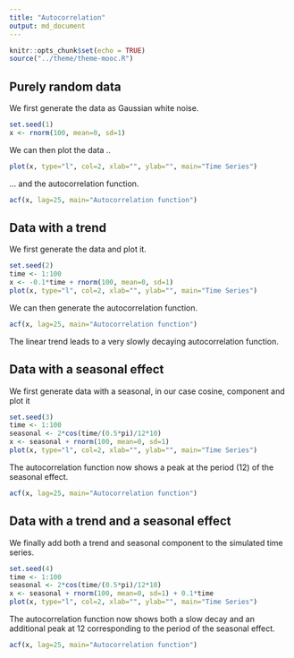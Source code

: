 ```yaml
---
title: "Autocorrelation"
output: md_document
---
```


```r
knitr::opts_chunk$set(echo = TRUE)
source("../theme/theme-mooc.R")
```

## Purely random data 

We first generate the data as Gaussian white noise.
```r
set.seed(1)
x <- rnorm(100, mean=0, sd=1)
```
We can then plot the data ..
```r
plot(x, type="l", col=2, xlab="", ylab="", main="Time Series")
```
... and the autocorrelation function.
```r
acf(x, lag=25, main="Autocorrelation function")
```

## Data with a trend

We first generate the data and plot it.
```r
set.seed(2)
time <- 1:100
x <- -0.1*time + rnorm(100, mean=0, sd=1)
plot(x, type="l", col=2, xlab="", ylab="", main="Time Series")
```
We can then generate the autocorrelation function.
```r
acf(x, lag=25, main="Autocorrelation function")
```
The linear trend leads to a very slowly decaying autocorrelation function.

## Data with a seasonal effect

We first generate data with a seasonal, in our case cosine, component and plot it
```r
set.seed(3)
time <- 1:100
seasonal <- 2*cos(time/(0.5*pi)/12*10)
x <- seasonal + rnorm(100, mean=0, sd=1)
plot(x, type="l", col=2, xlab="", ylab="", main="Time Series")
```
The autocorrelation function now shows a peak at the period (12) of the seasonal effect.
```r
acf(x, lag=25, main="Autocorrelation function")
```

## Data with a trend and a seasonal effect

We finally add both a trend and seasonal component to the simulated time series.
```r
set.seed(4)
time <- 1:100
seasonal <- 2*cos(time/(0.5*pi)/12*10)
x <- seasonal + rnorm(100, mean=0, sd=1) + 0.1*time
plot(x, type="l", col=2, xlab="", ylab="", main="Time Series")
```
The autocorrelation function now shows both a slow decay and an additional peak at 12 corresponding to the period of the seasonal effect.
```r
acf(x, lag=25, main="Autocorrelation function")
```